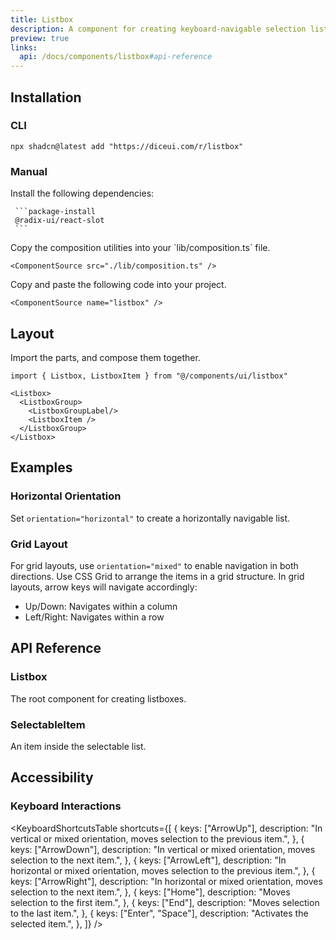 ```yaml
---
title: Listbox
description: A component for creating keyboard-navigable selection lists and grids.
preview: true
links:
  api: /docs/components/listbox#api-reference
---
```


<ComponentTabs name="listbox-demo" />

## Installation

### CLI

```package-install
npx shadcn@latest add "https://diceui.com/r/listbox"
```

### Manual

<Steps>
  <Step>
     Install the following dependencies:

     ```package-install
     @radix-ui/react-slot
     ```
  </Step>
   <Step>
    Copy the composition utilities into your `lib/composition.ts` file.

    <ComponentSource src="./lib/composition.ts" />
  </Step>
  <Step>
    Copy and paste the following code into your project.

    <ComponentSource name="listbox" />
  </Step>
</Steps>

## Layout

Import the parts, and compose them together.

```tsx
import { Listbox, ListboxItem } from "@/components/ui/listbox"

<Listbox>
  <ListboxGroup>
    <ListboxGroupLabel/>
    <ListboxItem />
  </ListboxGroup>
</Listbox>
```

## Examples

### Horizontal Orientation

Set `orientation="horizontal"` to create a horizontally navigable list.

<ComponentTabs name="listbox-horizontal-demo" />

### Grid Layout

For grid layouts, use `orientation="mixed"` to enable navigation in both directions. 
Use CSS Grid to arrange the items in a grid structure. In grid layouts, 
arrow keys will navigate accordingly:

- Up/Down: Navigates within a column
- Left/Right: Navigates within a row

<ComponentTabs name="listbox-grid-demo" />

## API Reference

### Listbox

The root component for creating listboxes.

<AutoTypeTable
  path="./types/docs/listbox.ts"
  name="ListboxProps"
/>

### SelectableItem

An item inside the selectable list.

<AutoTypeTable
  path="./types/docs/listbox.ts"
  name="ListboxItemProps"
/>

## Accessibility

### Keyboard Interactions

<KeyboardShortcutsTable
  shortcuts={[
    {
      keys: ["ArrowUp"],
      description: "In vertical or mixed orientation, moves selection to the previous item.",
    },
    {
      keys: ["ArrowDown"],
      description: "In vertical or mixed orientation, moves selection to the next item.",
    },
    {
      keys: ["ArrowLeft"],
      description: "In horizontal or mixed orientation, moves selection to the previous item.",
    },
    {
      keys: ["ArrowRight"],
      description: "In horizontal or mixed orientation, moves selection to the next item.",
    },
    {
      keys: ["Home"],
      description: "Moves selection to the first item.",
    },
    {
      keys: ["End"],
      description: "Moves selection to the last item.",
    },
    {
      keys: ["Enter", "Space"],
      description: "Activates the selected item.",
    },
  ]}
/>
